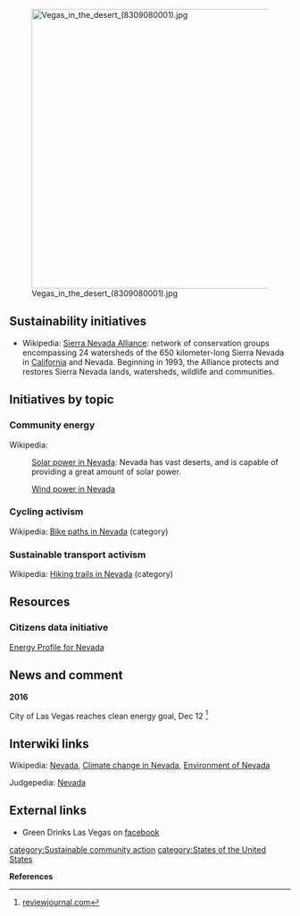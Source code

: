 [[File:Vegas in the desert (8309080001).jpg|right|500px]]
== Sustainability initiatives ==
*Wikipedia: [[wikipedia:Sierra Nevada Alliance|Sierra Nevada Alliance]]: network of conservation groups encompassing 24 watersheds of the 650 kilometer-long Sierra Nevada in [[California]] and Nevada. Beginning in 1993, the Alliance protects and restores Sierra Nevada lands, watersheds, wildlife and communities.

== Initiatives by topic ==

=== Community energy ===

Wikipedia: 
:[[wikipedia:Solar power in Nevada|Solar power in Nevada]]: Nevada has vast deserts, and is capable of providing a great amount of solar power. 

:[[wikipedia:Wind power in Nevada|Wind power in Nevada]]

=== Cycling activism ===

Wikipedia: [[wikipedia:Category:Bike paths in Nevada|Bike paths in Nevada]] (category)

=== Sustainable transport activism ===

Wikipedia: [[wikipedia:Category:Hiking trails in Nevada|Hiking trails in Nevada]] (category)

== Resources ==

=== Citizens data initiative ===

[http://www.eia.gov/state/?sid=nv Energy Profile for Nevada]

== News and comment ==

'''2016'''

City of Las Vegas reaches clean energy goal, Dec 12 <ref>[http://www.reviewjournal.com/news/politics-and-government/las-vegas/city-las-vegas-reaches-clean-energy-goal reviewjournal.com]</ref>

== Interwiki links ==

Wikipedia: [[wikipedia:Nevada|Nevada]], [[wikipedia:Climate change in Nevada|Climate change in Nevada]], [[wikipedia:Environment of Nevada|Environment of Nevada]]

Judgepedia: [http://judgepedia.org/index.php/Nevada Nevada]

== External links ==
*Green Drinks Las Vegas on [https://www.facebook.com/GreenDrinksLV facebook]


{{scaendmenu}}
[[category:Sustainable community action]]
[[category:States of the United States]]

'''References'''
{{Attrib sca ref|Nevada}}
<references/>